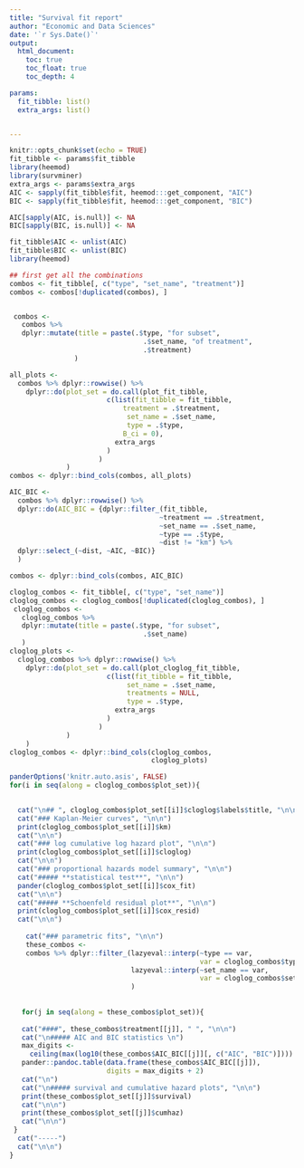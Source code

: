 ```yaml
---
title: "Survival fit report"
author: "Economic and Data Sciences"
date: '`r Sys.Date()`'
output: 
  html_document:
    toc: true
    toc_float: true
    toc_depth: 4

params:
  fit_tibble: list()
  extra_args: list()


---
```


```r
knitr::opts_chunk$set(echo = TRUE)
fit_tibble <- params$fit_tibble
library(heemod)
library(survminer)
extra_args <- params$extra_args
AIC <- sapply(fit_tibble$fit, heemod:::get_component, "AIC")
BIC <- sapply(fit_tibble$fit, heemod:::get_component, "BIC")

AIC[sapply(AIC, is.null)] <- NA
BIC[sapply(BIC, is.null)] <- NA

fit_tibble$AIC <- unlist(AIC)
fit_tibble$BIC <- unlist(BIC)
library(heemod)
```

```r
## first get all the combinations
combos <- fit_tibble[, c("type", "set_name", "treatment")]
combos <- combos[!duplicated(combos), ]


 combos <-
   combos %>% 
   dplyr::mutate(title = paste(.$type, "for subset", 
                                 .$set_name, "of treatment", 
                                 .$treatment)
                )
```

```r
all_plots <- 
  combos %>% dplyr::rowwise() %>% 
    dplyr::do(plot_set = do.call(plot_fit_tibble,
                        c(list(fit_tibble = fit_tibble,
                            treatment = .$treatment,
                             set_name = .$set_name,
                             type = .$type,
                            B_ci = 0),
                          extra_args
                        )
                      )
              )
combos <- dplyr::bind_cols(combos, all_plots)
```

```r
AIC_BIC <- 
  combos %>% dplyr::rowwise() %>%
  dplyr::do(AIC_BIC = {dplyr::filter_(fit_tibble,
                                     ~treatment == .$treatment,
                                     ~set_name == .$set_name,
                                     ~type == .$type,
                                     ~dist != "km") %>%
  dplyr::select_(~dist, ~AIC, ~BIC)}
  )

combos <- dplyr::bind_cols(combos, AIC_BIC)
```

```r
cloglog_combos <- fit_tibble[, c("type", "set_name")]
cloglog_combos <- cloglog_combos[!duplicated(cloglog_combos), ]
 cloglog_combos <-
   cloglog_combos %>% 
   dplyr::mutate(title = paste(.$type, "for subset", 
                                 .$set_name)
   )
cloglog_plots <- 
  cloglog_combos %>% dplyr::rowwise() %>% 
    dplyr::do(plot_set = do.call(plot_cloglog_fit_tibble,
                        c(list(fit_tibble = fit_tibble,
                             set_name = .$set_name,
                             treatments = NULL, 
                             type = .$type,
                          extra_args
                        )
                      )
              )
    )
cloglog_combos <- dplyr::bind_cols(cloglog_combos,
                                   cloglog_plots)


```

```r
panderOptions('knitr.auto.asis', FALSE)
for(i in seq(along = cloglog_combos$plot_set)){

  
  cat("\n## ", cloglog_combos$plot_set[[i]]$cloglog$labels$title, "\n\n")
  cat("### Kaplan-Meier curves", "\n\n")
  print(cloglog_combos$plot_set[[i]]$km)
  cat("\n\n")
  cat("### log cumulative log hazard plot", "\n\n")
  print(cloglog_combos$plot_set[[i]]$cloglog)
  cat("\n\n")
  cat("### proportional hazards model summary", "\n\n")
  cat("##### **statistical test**", "\n\n")
  pander(cloglog_combos$plot_set[[i]]$cox_fit)
  cat("\n\n")
  cat("##### **Schoenfeld residual plot**", "\n\n")
  print(cloglog_combos$plot_set[[i]]$cox_resid)
  cat("\n\n")
  
    cat("### parametric fits", "\n\n")
    these_combos <- 
    combos %>% dplyr::filter_(lazyeval::interp(~type == var, 
                                               var = cloglog_combos$type[[i]]),
                              lazyeval::interp(~set_name == var,
                                               var = cloglog_combos$set_name[[i]])
                              )
  
    
   for(j in seq(along = these_combos$plot_set)){
   
   cat("####", these_combos$treatment[[j]], " ", "\n\n")
   cat("\n##### AIC and BIC statistics \n")
   max_digits <- 
     ceiling(max(log10(these_combos$AIC_BIC[[j]][, c("AIC", "BIC")])))
   pander::pandoc.table(data.frame(these_combos$AIC_BIC[[j]]), 
                        digits = max_digits + 2)
   cat("\n")
   cat("\n##### survival and cumulative hazard plots", "\n\n")
   print(these_combos$plot_set[[j]]$survival)
   cat("\n\n")
   print(these_combos$plot_set[[j]]$cumhaz)
   cat("\n\n")
 }
  cat("-----")
  cat("\n\n")
}
```
